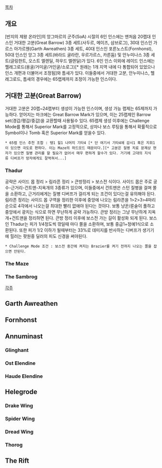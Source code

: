 [[목차]]

== 개요 == 
[반지의 제왕 온라인]의 앙그마르의 군주(SoA) 시절의 6인 인스에는 맨처음 20랩대 인스인 거대한 고분(Great Barrow) 3종 세트(사두르, 메이즈, 삼브로그), 30대 인스인 가르스 아가르웬(Garth Awreathen) 3종 세트, 40대 인스인 포른노스트(Fornhonst), 50대 인스인 앙그 3종 세트(바라드 굴라란, 우르가르스, 카른둠) 및 안누미나스 3종 세트(글링한트, 오스트 엘렌딜, 하우드 엘렌딜)가 있다.
6인 인스 이외에 레이드 인스에는 헬레그로드(용굴/거미굴/거인굴/소로그)[* 원래는 1개 지역 내에 다 통합되어 있었으나 인스 개편과 더불어서 조정됨]와 틈새가 있다.
이들중에서 거대한 고분, 안누미나스, 헬레그로드, 틈새의 경우에는 65랩제까지 조정이 가능한 인스이다.

== 거대한 고분(Great Barrow) ==
거대한 고분은 20랩~24랩부터 생성이 가능한 인스이며, 생성 가능 랩제는 65제까지 가능하다. 얻어지는 마크에는 Great Barrow Mark가 있으며, 이는 25랩제인 Barrow set(경갑/평갑/중갑)을 교환할때 사용될수 있다. 65랩제 생성 이후에는 Challenge Mode를 통해서 Superior Mark를 고정적으로, 상자나 보스 루팅을 통해서 확률적으로 Symbol이나 Tomb 혹은 Superior Mark를 얻을수 있다.
 * 65랩 인스 추천 조합 : 탱1 힐1 나머지 기타4 [* 단 여기서 기타4에 감시1 혹은 지휘1이 있으면 극도로 편하다. 이는 Maze의 하드모드 때문이다.][* 고분은 질병 치료 문제상 현자가 있으면 질병 관리를 할 필요가 없어서 매우 편하게 할수가 있다. 거기에 고대의 지식류 디버프가 망자에게도 잘먹혀서...]
=== Thadur ===
공략은 사이드 몹 정리 > 림라픈 정리 > 큰방정리 > 보스전 식이다.
사이드 몹은 주로 궁수-근거리-건트맨-지옥개의 3종류가 있으며, 이들중에서 건트맨은 스턴 질병을 걸며 쫄을 소환하고, 근거리에게는 질병 디버프가 걸리게 되는 조건이 있다는걸 유의해야 된다.
림라픈 정리는 사이드 몹 구역을 정리한 이후에 중앙에 나오는 림라픈을 1>2>3>4마리순으로 4각에서 나오는걸 최대한 빨리 없애야 된다는 것이다. 보통 냥꾼/룬술이 풀하고 중앙에서 광치는 식으로 하면 무난하게 공략 가능하다.
큰방 정리는 그냥 무난하게 지옥개+건트맨을 정리하면 된다.
큰방 정리 이후에 보스전 가는 길이 활성화 되게 된다. 보스인 Thadur는 피가 1/4정도씩 깎일때 마다 쫄을 소환하며, 보통 중급1+정예1식으로 소환된다. 또한 피가 1/2 이하가 될때부터는 33%로 데미지를 반사하는 디버프가 생기기에 힐러는 팟원중 딜러의 피도 신경을 써야된다.
 * Challenge Mode 조건 : 보스전 중간에 켜지는 Brazier를 켜기 전까지 나오는 쫄을 잡으면 안된다.

=== The Maze ===
=== The Sambrog ===
[[각주]]
== Garth Awreathen ==

== Fornhonst ==

== Annuminast ==
=== Glinghant ===
=== Ost Elendine ===
=== Haude Elendine ===

== Helegrode ==
=== Drake Wing ===
=== Spider Wing ===
=== Dread Wing ===
=== Thorog ===

== The Rift ==
